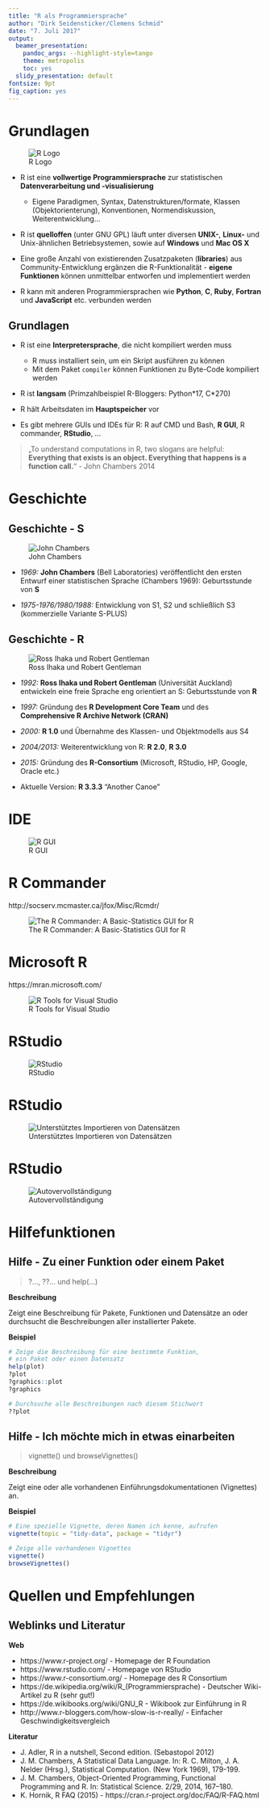 ```yaml
---
title: "R als Programmiersprache"
author: "Dirk Seidensticker/Clemens Schmid"
date: "7. Juli 2017"
output:
  beamer_presentation:
    pandoc_args: --highlight-style=tango
    theme: metropolis
    toc: yes
  slidy_presentation: default
fontsize: 9pt
fig_caption: yes
---
```


# Grundlagen

![R Logo](../img/Rlogo_wide.png)

* R ist eine **vollwertige Programmiersprache** zur statistischen **Datenverarbeitung und -visualisierung**
    * Eigene Paradigmen, Syntax, Datenstrukturen/formate, Klassen (Objektorienterung), Konventionen, Normendiskussion, Weiterentwicklung...

* R ist **quelloffen** (unter GNU GPL) läuft unter diversen **UNIX-**, **Linux-** und Unix-ähnlichen Betriebsystemen, sowie auf **Windows** und **Mac OS X**

* Eine große Anzahl von existierenden Zusatzpaketen (**libraries**) aus Community-Entwicklung ergänzen die R-Funktionalität - **eigene Funktionen** können unmittelbar entworfen und implementiert werden

* R kann mit anderen Programmiersprachen wie **Python**, **C**, **Ruby**, **Fortran** und **JavaScript** etc. verbunden werden

## Grundlagen

* R ist eine **Interpretersprache**, die nicht kompiliert werden muss 
    * R muss installiert sein, um ein Skript ausführen zu können 
    * Mit dem Paket `compiler` können Funktionen zu Byte-Code kompiliert werden

* R ist **langsam** (Primzahlbeispiel R-Bloggers: Python\*17, C\*270)

* R hält Arbeitsdaten im **Hauptspeicher** vor

* Es gibt mehrere GUIs und IDEs für R: R auf CMD und Bash, **R GUI**, R commander,  **RStudio**, ...

> „To understand computations in R, two slogans are helpful: **Everything that exists is an object. Everything that happens is a function call.**“ - John Chambers 2014



# Geschichte

## Geschichte - S

![John Chambers](../img/JohnChambers_wide.png)

* *1969:* **John Chambers** (Bell Laboratories) veröffentlicht den ersten Entwurf einer statistischen Sprache (Chambers 1969): Geburtsstunde von **S**

* *1975-1976/1980/1988:* Entwicklung von S1, S2 und schließlich S3 (kommerzielle Variante S-PLUS)

## Geschichte - R 

![Ross Ihaka und Robert Gentleman](../img/RI_RG_wide.png)

* *1992:* **Ross Ihaka und Robert Gentleman** (Universität Auckland) entwickeln eine freie Sprache eng orientiert an S: Geburtsstunde von **R**

* *1997:* Gründung des **R Development Core Team** und des **Comprehensive R Archive Network (CRAN)**

* *2000:* **R 1.0** und Übernahme des Klassen- und Objektmodells aus S4

* *2004/2013:* Weiterentwicklung von R: **R 2.0**, **R 3.0**

* *2015:* Gründung des **R-Consortium** (Microsoft, RStudio, HP, Google, Oracle etc.)

* Aktuelle Version: **R 3.3.3** "Another Canoe"  

# IDE

![R GUI](../img/Screenshot 2017-06-27 11.51.37.png)

# R Commander

http://socserv.mcmaster.ca/jfox/Misc/Rcmdr/

![The R Commander: A Basic-Statistics GUI for R](http://socserv.mcmaster.ca/jfox/Misc/Rcmdr/Rcmdr-screenshot.jpg)

# Microsoft R

https://mran.microsoft.com/

![R Tools for Visual Studio](https://msdnshared.blob.core.windows.net/media/2016/03/RTVS-1.jpg)

# RStudio

![RStudio](../img/Screenshot 2017-06-27 12.09.34.png)



# RStudio

![Unterstütztes Importieren von Datensätzen](https://support.rstudio.com/hc/en-us/article_attachments/206278098/Screen_Shot_2016-04-08_at_3.12.26_PM.png)

# RStudio

![Autovervollständigung](https://tensorflow.rstudio.com/images/completion-functions.png)


# Hilfefunktionen

## Hilfe - Zu einer Funktion oder einem Paket

> ?..., ??... und help(...)

**Beschreibung**

Zeigt eine Beschreibung für Pakete, Funktionen und Datensätze an oder durchsucht die Beschreibungen aller installierter Pakete.

**Beispiel**

```r
# Zeige die Beschreibung für eine bestimmte Funktion,
# ein Paket oder einen Datensatz
help(plot)
?plot
?graphics::plot
?graphics

# Durchsuche alle Beschreibungen nach diesem Stichwort
??plot
```

## Hilfe - Ich möchte mich in etwas einarbeiten

> vignette() und browseVignettes()

**Beschreibung**

Zeigt eine oder alle vorhandenen Einführungsdokumentationen (Vignettes) an. 

**Beispiel**

```r
# Eine spezielle Vignette, deren Namen ich kenne, aufrufen
vignette(topic = "tidy-data", package = "tidyr")

# Zeige alle vorhandenen Vignettes
vignette()
browseVignettes()
```

# Quellen und Empfehlungen

## Weblinks und Literatur

**Web**  

* https://www.r-project.org/ - Homepage der R Foundation  
* https://www.rstudio.com/ - Homepage von RStudio
* https://www.r-consortium.org/ - Homepage des R Consortium
* https://de.wikipedia.org/wiki/R_(Programmiersprache) - Deutscher Wiki-Artikel zu R (sehr gut!)
* https://de.wikibooks.org/wiki/GNU_R - Wikibook zur Einführung in R
* http://www.r-bloggers.com/how-slow-is-r-really/ - Einfacher Geschwindigkeitsvergleich

**Literatur**  

* J. Adler, R in a nutshell, Second edition. (Sebastopol 2012)
* J. M. Chambers, A Statistical Data Language. In: R. C. Milton, J. A. Nelder (Hrsg.), Statistical Computation. (New York 1969), 179-199.
* J. M. Chambers, Object-Oriented Programming, Functional Programming and R. In: Statistical Science. 2/29, 2014, 167–180.
* K. Hornik, R FAQ (2015) - https://cran.r-project.org/doc/FAQ/R-FAQ.html